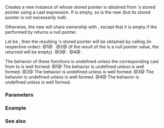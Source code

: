 {{cpp/experimental/title|static_pointer_cast|dynamic_pointer_cast|const_pointer_cast| reinterpret_pointer_cast}}
{{cpp/experimental/shared_ptr/navbar}}
{{dcl begin}}
{{dcl|num=1|since=libfund_ts|1= 
template&lt; class T, class U &gt; 
std::experimental::shared_ptr&lt;T&gt;
    static_pointer_cast( const std::experimental::shared_ptr&lt;U&gt;&amp; r ) noexcept;
}}
{{dcl|num=2|since=libfund_ts|1= 
template&lt; class T, class U &gt; 
std::experimental::shared_ptr&lt;T&gt;
    dynamic_pointer_cast( const std::experimental::shared_ptr&lt;U&gt;&amp; r ) noexcept;
}}
{{dcl|num=3|since=libfund_ts|1= 
template&lt; class T, class U &gt; 
std::experimental::shared_ptr&lt;T&gt;
    const_pointer_cast( const std::experimental::shared_ptr&lt;U&gt;&amp; r ) noexcept;
}}
{{dcl|num=4|since=libfund_ts|1= 
template&lt; class T, class U &gt; 
std::experimental::shared_ptr&lt;T&gt;
    reinterpret_pointer_cast( const std::experimental::shared_ptr&lt;U&gt;&amp; r ) noexcept;
}}
{{dcl end}}

Creates a new instance of {{lc|std::experimental::shared_ptr}} whose stored pointer is obtained from {{c|r}}'s stored pointer using a cast expression. If {{c|r}} is empty, so is the new {{tt|shared_ptr}} (but its stored pointer is not necessarily null).

Otherwise, the new {{tt|shared_ptr}} will share ownership with {{c|r}}, except that it is empty if the {{tt|dynamic_cast}} performed by {{tt|dynamic_pointer_cast}} returns a null pointer.

Let {{tt|Y}} be {{c|typename std::experimental::shared_ptr&lt;T&gt;::element_type}}, then the resulting {{lc|std::experimental::shared_ptr}}'s stored pointer will be obtained by calling (in respective order):
@1@ {{c|static_cast&lt;Y*&gt;(r.get())}}.
@2@ {{c|dynamic_cast&lt;Y*&gt;(r.get())}} (if the result of the {{tt|dynamic_cast}} is a null pointer value, the returned {{tt|shared_ptr}} will be empty).
@3@ {{c|const_cast&lt;Y*&gt;(r.get())}}.
@4@ {{c|reinterpret_cast&lt;Y*&gt;(r.get())}}.

The behavior of these functions is undefined unless the corresponding cast from {{tt|U*}} to {{tt|T*}} is well formed:
@1@ The behavior is undefined unless {{c|static_cast&lt;T*&gt;((U*)nullptr)}} is well formed.
@2@ The behavior is undefined unless {{c|dynamic_cast&lt;T*&gt;((U*)nullptr)}} is well formed.
@3@ The behavior is undefined unless {{c|const_cast&lt;T*&gt;((U*)nullptr)}} is well formed.
@4@ The behavior is undefined unless {{c|reinterpret_cast&lt;T*&gt;((U*)nullptr)}} is well formed.

===Parameters===
{{par begin}}
{{par|r|the pointer to convert}}
{{par end}}

===Example===
{{example}}

===See also===
{{dsc begin}}
{{dsc inc|cpp/experimental/shared_ptr/dsc constructor}}
{{dsc inc|cpp/memory/shared_ptr/dsc pointer cast}}
{{dsc end}}